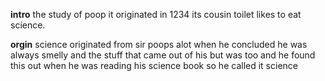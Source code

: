'''intro'''
the study of poop it originated in 1234 its cousin toilet likes to eat science.

'''orgin''' 
science originated from sir poops alot when he concluded he was always smelly and the
stuff that came out of his but was too and he found this out when he was reading his science book
so he called it science